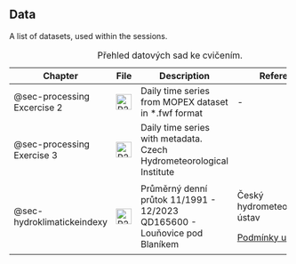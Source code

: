 ## Data

A list of datasets, used within the sessions.

+-----------------------------+-------------------------------------------------------------------------------------------------------------------------------+---------------------------------------------------------------------------+------------------------------------------------------------------------------------------------+
| Chapter                     | File                                                                                                                          | Description                                                               | Reference                                                                                      |
+=============================+===============================================================================================================================+===========================================================================+================================================================================================+
| @sec-processing Excercise 2 | [![budyko_dfr](images/mage--file-download.svg){alt="P2VSEL01_SRA_N.csv" width="28"}](/data/01138000.dly)                      | Daily time series from MOPEX dataset in \*.fwf format                     | \-                                                                                             |
+-----------------------------+-------------------------------------------------------------------------------------------------------------------------------+---------------------------------------------------------------------------+------------------------------------------------------------------------------------------------+
| @sec-processing Exercise 3  | [![Daily Streamflow](images/mage--file-download.svg){alt="P2VSEL01_SRA_N.csv" width="28"}](/data/6242910_Q_Day.Cmd.txt)       | Daily time series with metadata. Czech Hydrometeorological Institute      |                                                                                                |
+-----------------------------+-------------------------------------------------------------------------------------------------------------------------------+---------------------------------------------------------------------------+------------------------------------------------------------------------------------------------+
| @sec-hydroklimatickeindexy  | [![165600 - Lounovice pod Blanikem](images/mage--file-download.svg){alt="P2VSEL01_SRA_N.csv" width="28"}](data/QD_165600.zip) | Průměrný denní průtok 11/1991 - 12/2023 QD165600 - Louňovice pod Blaníkem | Český hydrometeorologický ústav                                                                |
|                             |                                                                                                                               |                                                                           |                                                                                                |
|                             |                                                                                                                               |                                                                           | [Podmínky užití](https://isvs.chmi.cz/ords/chmi_app/r/11002/files/static/v5/chmu/podmCHMU.pdf) |
+-----------------------------+-------------------------------------------------------------------------------------------------------------------------------+---------------------------------------------------------------------------+------------------------------------------------------------------------------------------------+

: Přehled datových sad ke cvičením.

<!-- ## Recommended literature -->

<!-- See @knuth84 for additional discussion of literate programming. -->
